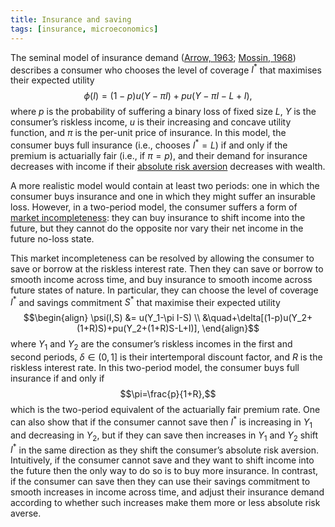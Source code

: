 ```yaml
---
title: Insurance and saving
tags: [insurance, microeconomics]
---
```


The seminal model of insurance demand ([Arrow, 1963](https://www.jstor.org/stable/1812044); [Mossin, 1968](https://www.jstor.org/stable/1830049)) describes a consumer who chooses the level of coverage $I^*$ that maximises their expected utility
$$\phi(I)=(1-p)u(Y-\pi I)+pu(Y-\pi I-L+I),$$
where
$p$ is the probability of suffering a binary loss of fixed size $L$,
$Y$ is the consumer's riskless income,
$u$ is their increasing and concave utility function,
and $\pi$ is the per-unit price of insurance.
In this model, the consumer buys full insurance (i.e., chooses $I^*=L$) if and only if the premium is actuarially fair (i.e., if $\pi=p$), and their demand for insurance decreases with income if their [absolute risk aversion](https://en.wikipedia.org/wiki/Risk_aversion#Absolute_risk_aversion) decreases with wealth.

A more realistic model would contain at least two periods:
one in which the consumer buys insurance and
one in which they might suffer an insurable loss.
However, in a two-period model, the consumer suffers a form of [market incompleteness](https://en.wikipedia.org/wiki/Incomplete_markets):
they can buy insurance to shift income into the future, but they cannot do the opposite nor vary their net income in the future no-loss state.

This market incompleteness can be resolved by allowing the consumer to save or borrow at the riskless interest rate.
Then they can save or borrow to smooth income across time, and buy insurance to smooth income across future states of nature.
In particular, they can choose the level of coverage $I^*$ and savings commitment $S^*$ that maximise their expected utility
$$\begin{align}
\psi(I,S)
&= u(Y_1-\pi I-S) \\
&\quad+\delta[(1-p)u(Y_2+(1+R)S)+pu(Y_2+(1+R)S-L+I)],
\end{align}$$
where
$Y_1$ and $Y_2$ are the consumer's riskless incomes in the first and second periods,
$\delta\in(0,1]$ is their intertemporal discount factor, and
$R$ is the riskless interest rate.
In this two-period model, the consumer buys full insurance if and only if
$$\pi=\frac{p}{1+R},$$
which is the two-period equivalent of the actuarially fair premium rate.
One can also show that
if the consumer cannot save then $I^*$ is increasing in $Y_1$ and decreasing in $Y_2$, but
if they can save then increases in $Y_1$ and $Y_2$ shift $I^*$ in the same direction as they shift the consumer's absolute risk aversion.
Intuitively, if the consumer cannot save and they want to shift income into the future then the only way to do so is to buy more insurance.
In contrast, if the consumer can save then they can use their savings commitment to smooth increases in income across time, and adjust their insurance demand according to whether such increases make them more or less absolute risk averse.
